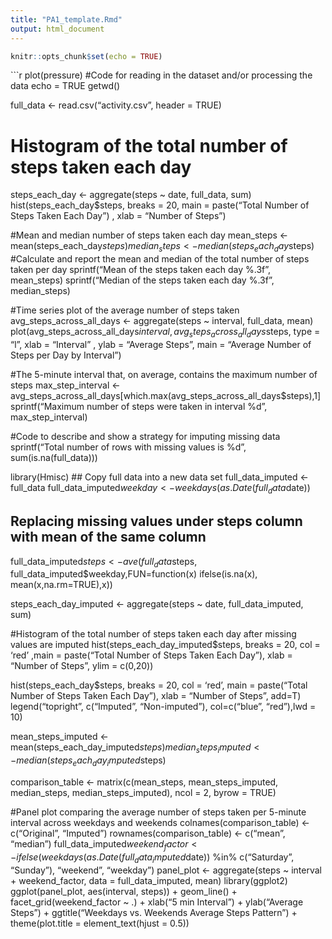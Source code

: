 ---
title: "PA1_template.Rmd"
output: html_document
---

```{r setup, include=FALSE}
knitr::opts_chunk$set(echo = TRUE)
```

```{r pressure, echo=FALSE}
plot(pressure)
#Code for reading in the dataset and/or processing the data
echo = TRUE
getwd()


full_data <- read.csv("activity.csv", header = TRUE)

# Histogram of the total number of steps taken each day
steps_each_day <- aggregate(steps ~ date, full_data, sum)
hist(steps_each_day$steps, breaks = 20,
     main = paste("Total Number of Steps Taken Each Day")
     , xlab = "Number of Steps")

#Mean and median number of steps taken each day
mean_steps <- mean(steps_each_day$steps)
median_steps <- median(steps_each_day$steps)
#Calculate and report the mean and median of the total number of steps taken per day
sprintf("Mean of the steps taken each day %.3f", mean_steps)
sprintf("Median of the steps taken each day %.3f", median_steps)


#Time series plot of the average number of steps taken
avg_steps_across_all_days <- aggregate(steps ~ interval, full_data, mean)
plot(avg_steps_across_all_days$interval, avg_steps_across_all_days$steps, type = "l", xlab = "Interval"
     , ylab = "Average Steps", main = "Average Number of Steps per Day by Interval")

#The 5-minute interval that, on average, contains the maximum number of steps
max_step_interval <- avg_steps_across_all_days[which.max(avg_steps_across_all_days$steps),1]
sprintf("Maximum number of steps were taken in interval %d", max_step_interval)

#Code to describe and show a strategy for imputing missing data
sprintf("Total number of rows with missing values is %d", sum(is.na(full_data)))


library(Hmisc)
## Copy full data into a new data set
full_data_imputed <- full_data
full_data_imputed$weekday <- weekdays(as.Date(full_data$date))

## Replacing missing values under steps column with mean of the same column
full_data_imputed$steps <- ave(full_data$steps, full_data_imputed$weekday,FUN=function(x) ifelse(is.na(x), mean(x,na.rm=TRUE),x))

steps_each_day_imputed <- aggregate(steps ~ date, full_data_imputed, sum)

#Histogram of the total number of steps taken each day after missing values are imputed
hist(steps_each_day_imputed$steps, breaks = 20, col = 'red' 
     ,main = paste("Total Number of Steps Taken Each Day"), xlab = "Number of Steps", ylim = c(0,20))


hist(steps_each_day$steps, breaks = 20, col = 'red', main = paste("Total Number of Steps Taken Each Day"), 
     xlab = "Number of Steps", add=T)
legend("topright", c("Imputed", "Non-imputed"), col=c("blue", "red"),lwd = 10)

mean_steps_imputed <- mean(steps_each_day_imputed$steps)
median_steps_imputed <- median(steps_each_day_imputed$steps)

comparison_table <- matrix(c(mean_steps, mean_steps_imputed, median_steps, median_steps_imputed), ncol = 2, byrow = TRUE)

#Panel plot comparing the average number of steps taken per 5-minute interval across weekdays and weekends
colnames(comparison_table) <- c("Original", "Imputed")
rownames(comparison_table) <- c("mean", "median")
full_data_imputed$weekend_factor <- ifelse(weekdays(as.Date(full_data_imputed$date)) %in%
                                             c("Saturday", "Sunday"), "weekend", "weekday")
panel_plot <- aggregate(steps ~ interval + weekend_factor, data = full_data_imputed, mean)
library(ggplot2)
ggplot(panel_plot, aes(interval, steps)) + geom_line() + facet_grid(weekend_factor ~ .) 
+ xlab("5 min Interval") + ylab("Average Steps") + ggtitle("Weekdays vs. Weekends Average Steps Pattern") + 
  theme(plot.title = element_text(hjust = 0.5))